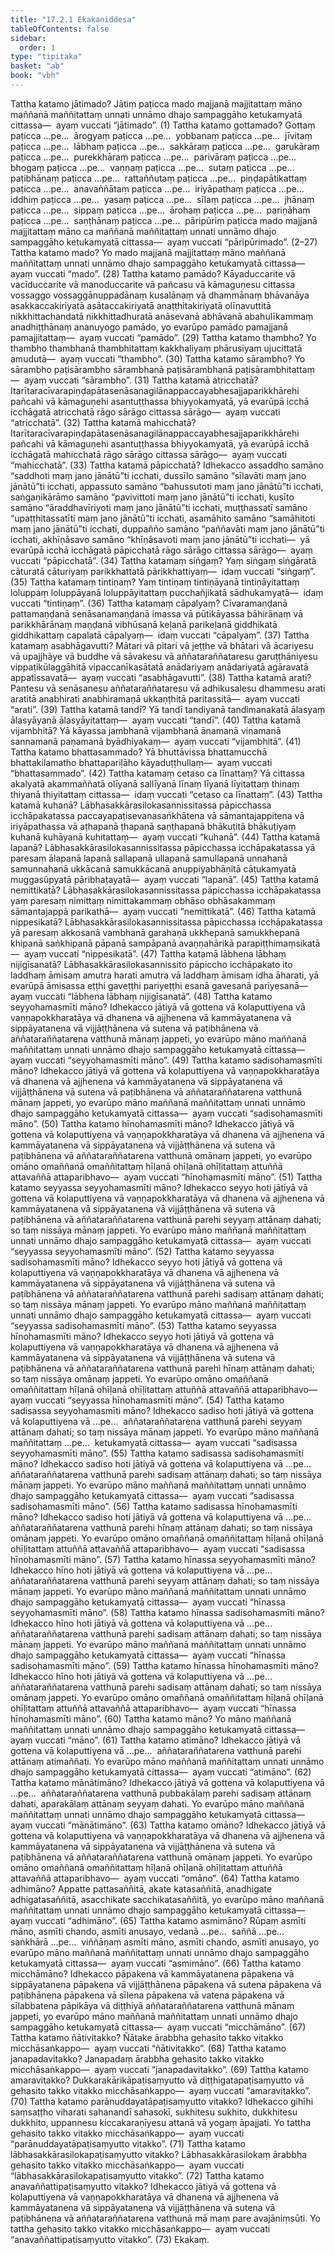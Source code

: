 ```yaml
---
title: "17.2.1 Ekakaniddesa"
tableOfContents: false
sidebar:
  order: 1
type: "tipitaka"
basket: "ab"
book: "vbh"
---
```



<DynamicBreadcrumb />

<Division number="843" book="vbh">

<Paragraph number="2630" book="vbh">
Tattha katamo jātimado? Jātiṃ paṭicca mado majjanā majjitattaṃ māno maññanā maññitattaṃ unnati unnāmo dhajo sampaggāho ketukamyatā cittassa—  ayaṃ vuccati “jātimado”. (1)
</Paragraph>

</Division>
<Division number="844" book="vbh">

<Paragraph number="2631" book="vbh">
Tattha katamo gottamado? Gottaṃ paṭicca …pe…  ārogyaṃ paṭicca …pe…  yobbanaṃ paṭicca …pe…  jīvitaṃ paṭicca …pe…  lābhaṃ paṭicca …pe…  sakkāraṃ paṭicca …pe…  garukāraṃ paṭicca …pe…  purekkhāraṃ paṭicca …pe…  parivāraṃ paṭicca …pe…  bhogaṃ paṭicca …pe…  vaṇṇaṃ paṭicca …pe…  sutaṃ paṭicca …pe…  paṭibhānaṃ paṭicca …pe…  rattaññutaṃ paṭicca …pe…  piṇḍapātikattaṃ paṭicca …pe…  anavaññātaṃ paṭicca …pe…  iriyāpathaṃ paṭicca …pe…  iddhiṃ paṭicca …pe…  yasaṃ paṭicca …pe…  sīlaṃ paṭicca …pe…  jhānaṃ paṭicca …pe…  sippaṃ paṭicca …pe…  ārohaṃ paṭicca …pe…  pariṇāhaṃ paṭicca …pe…  saṇṭhānaṃ paṭicca …pe…  pāripūriṃ paṭicca mado majjanā majjitattaṃ māno ca maññanā maññitattaṃ unnati unnāmo dhajo sampaggāho ketukamyatā cittassa—  ayaṃ vuccati “pāripūrimado”. (2–27)
</Paragraph>

</Division>
<Division number="845" book="vbh">

<Paragraph number="2632" book="vbh">
Tattha katamo mado? Yo mado majjanā majjitattaṃ māno maññanā maññitattaṃ unnati unnāmo dhajo sampaggāho ketukamyatā cittassa—  ayaṃ vuccati “mado”. (28)
</Paragraph>

</Division>
<Division number="846" book="vbh">

<Paragraph number="2633" book="vbh">
Tattha katamo pamādo? Kāyaduccarite vā vacīduccarite vā manoduccarite vā pañcasu vā kāmaguṇesu cittassa vossaggo vossaggānuppadānaṃ kusalānaṃ vā dhammānaṃ bhāvanāya asakkaccakiriyatā asātaccakiriyatā anaṭṭhitakiriyatā olīnavuttitā nikkhittachandatā nikkhittadhuratā anāsevanā abhāvanā abahulīkammaṃ anadhiṭṭhānaṃ ananuyogo pamādo, yo evarūpo pamādo pamajjanā pamajjitattaṃ—  ayaṃ vuccati “pamādo”. (29)
</Paragraph>

</Division>
<Division number="847" book="vbh">

<Paragraph number="2634" book="vbh">
Tattha katamo thambho? Yo thambho thambhanā thambhitattaṃ kakkhaḷiyaṃ phārusiyaṃ ujucittatā amudutā—  ayaṃ vuccati “thambho”. (30)
</Paragraph>

</Division>
<Division number="848" book="vbh">

<Paragraph number="2635" book="vbh">
Tattha katamo sārambho? Yo sārambho paṭisārambho sārambhanā paṭisārambhanā paṭisārambhitattaṃ—  ayaṃ vuccati “sārambho”. (31)
</Paragraph>

</Division>
<Division number="849" book="vbh">

<Paragraph number="2636" book="vbh">
Tattha katamā atricchatā? Itarītaracīvarapiṇḍapātasenāsanagilānappaccayabhesajjaparikkhārehi pañcahi vā kāmaguṇehi asantuṭṭhassa bhiyyokamyatā, yā evarūpā icchā icchāgatā atricchatā rāgo sārāgo cittassa sārāgo—  ayaṃ vuccati “atricchatā”. (32)
</Paragraph>

</Division>
<Division number="850" book="vbh">

<Paragraph number="2637" book="vbh">
Tattha katamā mahicchatā? Itarītaracīvarapiṇḍapātasenāsanagilānappaccayabhesajjaparikkhārehi pañcahi vā kāmaguṇehi asantuṭṭhassa bhiyyokamyatā, yā evarūpā icchā icchāgatā mahicchatā rāgo sārāgo cittassa sārāgo—  ayaṃ vuccati “mahicchatā”. (33)
</Paragraph>

</Division>
<Division number="851" book="vbh">

<Paragraph number="2638" book="vbh">
Tattha katamā pāpicchatā? Idhekacco assaddho samāno “saddhoti maṃ jano jānātū”ti icchati, dussīlo samāno “sīlavāti maṃ jano jānātū”ti icchati, appassuto samāno “bahussutoti maṃ jano jānātū”ti icchati, saṅgaṇikārāmo samāno “pavivittoti maṃ jano jānātū”ti icchati, kusīto samāno “āraddhavīriyoti maṃ jano jānātū”ti icchati, muṭṭhassatī samāno “upaṭṭhitassatīti maṃ jano jānātū”ti icchati, asamāhito samāno “samāhitoti maṃ jano jānātū”ti icchati, duppañño samāno “paññavāti maṃ jano jānātū”ti icchati, akhīṇāsavo samāno “khīṇāsavoti maṃ jano jānātū”ti icchati—  yā evarūpā icchā icchāgatā pāpicchatā rāgo sārāgo cittassa sārāgo—  ayaṃ vuccati “pāpicchatā”. (34)
</Paragraph>

</Division>
<Division number="852" book="vbh">

<Paragraph number="2639" book="vbh">
Tattha katamaṃ siṅgaṃ? Yaṃ siṅgaṃ siṅgāratā cāturatā cāturiyaṃ parikkhattatā pārikkhattiyaṃ—  idaṃ vuccati “siṅgaṃ”. (35)
</Paragraph>

</Division>
<Division number="853" book="vbh">

<Paragraph number="2640" book="vbh">
Tattha katamaṃ tintiṇaṃ? Yaṃ tintiṇaṃ tintiṇāyanā tintiṇāyitattaṃ loluppaṃ loluppāyanā loluppāyitattaṃ pucchañjikatā sādhukamyatā—  idaṃ vuccati “tintiṇaṃ”. (36)
</Paragraph>

</Division>
<Division number="854" book="vbh">

<Paragraph number="2641" book="vbh">
Tattha katamaṃ cāpalyaṃ? Cīvaramaṇḍanā pattamaṇḍanā senāsanamaṇḍanā imassa vā pūtikāyassa bāhirānaṃ vā parikkhārānaṃ maṇḍanā vibhūsanā keḷanā parikeḷanā giddhikatā giddhikattaṃ capalatā cāpalyaṃ—  idaṃ vuccati “cāpalyaṃ”. (37)
</Paragraph>

</Division>
<Division number="855" book="vbh">

<Paragraph number="2642" book="vbh">
Tattha katamaṃ asabhāgavutti? Mātari vā pitari vā jeṭṭhe vā bhātari vā ācariyesu vā upajjhāye vā buddhe vā sāvakesu vā aññataraññataresu garuṭṭhāniyesu vippaṭikūlaggāhitā vipaccanīkasātatā anādariyaṃ anādariyatā agāravatā appatissavatā—  ayaṃ vuccati “asabhāgavutti”. (38)
</Paragraph>

</Division>
<Division number="856" book="vbh">

<Paragraph number="2643" book="vbh">
Tattha katamā arati? Pantesu vā senāsanesu aññataraññataresu vā adhikusalesu dhammesu arati aratitā anabhirati anabhiramaṇā ukkaṇṭhitā paritassitā—  ayaṃ vuccati “arati”. (39)
</Paragraph>

</Division>
<Division number="857" book="vbh">

<Paragraph number="2644" book="vbh">
Tattha katamā tandī? Yā tandī tandiyanā tandimanakatā ālasyaṃ ālasyāyanā ālasyāyitattaṃ—  ayaṃ vuccati “tandī”. (40)
</Paragraph>

</Division>
<Division number="858" book="vbh">

<Paragraph number="2645" book="vbh">
Tattha katamā vijambhitā? Yā kāyassa jambhanā vijambhanā ānamanā vinamanā sannamanā paṇamanā byādhiyakaṃ—  ayaṃ vuccati “vijambhitā”. (41)
</Paragraph>

</Division>
<Division number="859" book="vbh">

<Paragraph number="2646" book="vbh">
Tattha katamo bhattasammado? Yā bhuttāvissa bhattamucchā bhattakilamatho bhattapariḷāho kāyaduṭṭhullaṃ—  ayaṃ vuccati “bhattasammado”. (42)
</Paragraph>

</Division>
<Division number="860" book="vbh">

<Paragraph number="2647" book="vbh">
Tattha katamaṃ cetaso ca līnattaṃ? Yā cittassa akalyatā akammaññatā olīyanā sallīyanā līnaṃ līyanā līyitattaṃ thinaṃ thiyanā thiyitattaṃ cittassa—  idaṃ vuccati “cetaso ca līnattaṃ”. (43)
</Paragraph>

</Division>
<Division number="861" book="vbh">

<Paragraph number="2648" book="vbh">
Tattha katamā kuhanā? Lābhasakkārasilokasannissitassa pāpicchassa icchāpakatassa paccayapaṭisevanasaṅkhātena vā sāmantajappitena vā iriyāpathassa vā aṭhapanā ṭhapanā saṇṭhapanā bhākuṭitā bhākuṭiyaṃ kuhanā kuhāyanā kuhitattaṃ—  ayaṃ vuccati “kuhanā”. (44)
</Paragraph>

</Division>
<Division number="862" book="vbh">

<Paragraph number="2649" book="vbh">
Tattha katamā lapanā? Lābhasakkārasilokasannissitassa pāpicchassa icchāpakatassa yā paresaṃ ālapanā lapanā sallapanā ullapanā samullapanā unnahanā samunnahanā ukkācanā samukkācanā anuppiyabhāṇitā cāṭukamyatā muggasūpyatā pāribhaṭayatā—  ayaṃ vuccati “lapanā”. (45)
</Paragraph>

</Division>
<Division number="863" book="vbh">

<Paragraph number="2650" book="vbh">
Tattha katamā nemittikatā? Lābhasakkārasilokasannissitassa pāpicchassa icchāpakatassa yaṃ paresaṃ nimittaṃ nimittakammaṃ obhāso obhāsakammaṃ sāmantajappā parikathā—  ayaṃ vuccati “nemittikatā”. (46)
</Paragraph>

</Division>
<Division number="864" book="vbh">

<Paragraph number="2651" book="vbh">
Tattha katamā nippesikatā? Lābhasakkārasilokasannissitassa pāpicchassa icchāpakatassa yā paresaṃ akkosanā vambhanā garahaṇā ukkhepanā samukkhepanā khipanā saṅkhipanā pāpanā sampāpanā avaṇṇahārikā parapiṭṭhimaṃsikatā—  ayaṃ vuccati “nippesikatā”. (47)
</Paragraph>

</Division>
<Division number="865" book="vbh">

<Paragraph number="2652" book="vbh">
Tattha katamā lābhena lābhaṃ nijigīsanatā? Lābhasakkārasilokasannissito pāpiccho icchāpakato ito laddhaṃ āmisaṃ amutra harati amutra vā laddhaṃ āmisaṃ idha āharati, yā evarūpā āmisassa eṭṭhi gaveṭṭhi pariyeṭṭhi esanā gavesanā pariyesanā—  ayaṃ vuccati “lābhena lābhaṃ nijigīsanatā”. (48)
</Paragraph>

</Division>
<Division number="866" book="vbh">

<Paragraph number="2653" book="vbh">
Tattha katamo seyyohamasmīti māno? Idhekacco jātiyā vā gottena vā kolaputtiyena vā vaṇṇapokkharatāya vā dhanena vā ajjhenena vā kammāyatanena vā sippāyatanena vā vijjāṭṭhānena vā sutena vā paṭibhānena vā aññataraññatarena vatthunā mānaṃ jappeti, yo evarūpo māno maññanā maññitattaṃ unnati unnāmo dhajo sampaggāho ketukamyatā cittassa—  ayaṃ vuccati “seyyohamasmīti māno”. (49)
</Paragraph>

</Division>
<Division number="867" book="vbh">

<Paragraph number="2654" book="vbh">
Tattha katamo sadisohamasmīti māno? Idhekacco jātiyā vā gottena vā kolaputtiyena vā vaṇṇapokkharatāya vā dhanena vā ajjhenena vā kammāyatanena vā sippāyatanena vā vijjāṭṭhānena vā sutena vā paṭibhānena vā aññataraññatarena vatthunā mānaṃ jappeti, yo evarūpo māno maññanā maññitattaṃ unnati unnāmo dhajo sampaggāho ketukamyatā cittassa—  ayaṃ vuccati “sadisohamasmīti māno”. (50)
</Paragraph>

</Division>
<Division number="868" book="vbh">

<Paragraph number="2655" book="vbh">
Tattha katamo hīnohamasmīti māno? Idhekacco jātiyā vā gottena vā kolaputtiyena vā vaṇṇapokkharatāya vā dhanena vā ajjhenena vā kammāyatanena vā sippāyatanena vā vijjāṭṭhānena vā sutena vā paṭibhānena vā aññataraññatarena vatthunā omānaṃ jappeti, yo evarūpo omāno omaññanā omaññitattaṃ hīḷanā ohīḷanā ohīḷitattaṃ attuññā attavaññā attaparibhavo—  ayaṃ vuccati “hīnohamasmīti māno”. (51)
</Paragraph>

</Division>
<Division number="869" book="vbh">

<Paragraph number="2656" book="vbh">
Tattha katamo seyyassa seyyohamasmīti māno? Idhekacco seyyo hoti jātiyā vā gottena vā kolaputtiyena vā vaṇṇapokkharatāya vā dhanena vā ajjhenena vā kammāyatanena vā sippāyatanena vā vijjāṭṭhānena vā sutena vā paṭibhānena vā aññataraññatarena vatthunā parehi seyyaṃ attānaṃ dahati; so taṃ nissāya mānaṃ jappeti. Yo evarūpo māno maññanā maññitattaṃ unnati unnāmo dhajo sampaggāho ketukamyatā cittassa—  ayaṃ vuccati “seyyassa seyyohamasmīti māno”. (52)
</Paragraph>

</Division>
<Division number="870" book="vbh">

<Paragraph number="2657" book="vbh">
Tattha katamo seyyassa sadisohamasmīti māno? Idhekacco seyyo hoti jātiyā vā gottena vā kolaputtiyena vā vaṇṇapokkharatāya vā dhanena vā ajjhenena vā kammāyatanena vā sippāyatanena vā vijjāṭṭhānena vā sutena vā paṭibhānena vā aññataraññatarena vatthunā parehi sadisaṃ attānaṃ dahati; so taṃ nissāya mānaṃ jappeti. Yo evarūpo māno maññanā maññitattaṃ unnati unnāmo dhajo sampaggāho ketukamyatā cittassa—  ayaṃ vuccati “seyyassa sadisohamasmīti māno”. (53)
</Paragraph>

</Division>
<Division number="871" book="vbh">

<Paragraph number="2658" book="vbh">
Tattha katamo seyyassa hīnohamasmīti māno? Idhekacco seyyo hoti jātiyā vā gottena vā kolaputtiyena vā vaṇṇapokkharatāya vā dhanena vā ajjhenena vā kammāyatanena vā sippāyatanena vā vijjāṭṭhānena vā sutena vā paṭibhānena vā aññataraññatarena vatthunā parehi hīnaṃ attānaṃ dahati; so taṃ nissāya omānaṃ jappeti. Yo evarūpo omāno omaññanā omaññitattaṃ hīḷanā ohīḷanā ohīḷitattaṃ attuññā attavaññā attaparibhavo—  ayaṃ vuccati “seyyassa hīnohamasmīti māno”. (54)
</Paragraph>

</Division>
<Division number="872" book="vbh">

<Paragraph number="2659" book="vbh">
Tattha katamo sadisassa seyyohamasmīti māno? Idhekacco sadiso hoti jātiyā vā gottena vā kolaputtiyena vā …pe…  aññataraññatarena vatthunā parehi seyyaṃ attānaṃ dahati; so taṃ nissāya mānaṃ jappeti. Yo evarūpo māno maññanā maññitattaṃ …pe…  ketukamyatā cittassa—  ayaṃ vuccati “sadisassa seyyohamasmīti māno”. (55)
</Paragraph>

</Division>
<Division number="873" book="vbh">

<Paragraph number="2660" book="vbh">
Tattha katamo sadisassa sadisohamasmīti māno? Idhekacco sadiso hoti jātiyā vā gottena vā kolaputtiyena vā …pe…  aññataraññatarena vatthunā parehi sadisaṃ attānaṃ dahati; so taṃ nissāya mānaṃ jappeti. Yo evarūpo māno maññanā maññitattaṃ unnati unnāmo dhajo sampaggāho ketukamyatā cittassa—  ayaṃ vuccati “sadisassa sadisohamasmīti māno”. (56)
</Paragraph>

</Division>
<Division number="874" book="vbh">

<Paragraph number="2661" book="vbh">
Tattha katamo sadisassa hīnohamasmīti māno? Idhekacco sadiso hoti jātiyā vā gottena vā kolaputtiyena vā …pe…  aññataraññatarena vatthunā parehi hīnaṃ attānaṃ dahati; so taṃ nissāya omānaṃ jappeti. Yo evarūpo omāno omaññanā omaññitattaṃ hīḷanā ohīḷanā ohīḷitattaṃ attuññā attavaññā attaparibhavo—  ayaṃ vuccati “sadisassa hīnohamasmīti māno”. (57)
</Paragraph>

</Division>
<Division number="875" book="vbh">

<Paragraph number="2662" book="vbh">
Tattha katamo hīnassa seyyohamasmīti māno? Idhekacco hīno hoti jātiyā vā gottena vā kolaputtiyena vā …pe…  aññataraññatarena vatthunā parehi seyyaṃ attānaṃ dahati; so taṃ nissāya mānaṃ jappeti. Yo evarūpo māno maññanā maññitattaṃ unnati unnāmo dhajo sampaggāho ketukamyatā cittassa—  ayaṃ vuccati “hīnassa seyyohamasmīti māno”. (58)
</Paragraph>

</Division>
<Division number="876" book="vbh">

<Paragraph number="2663" book="vbh">
Tattha katamo hīnassa sadisohamasmīti māno? Idhekacco hīno hoti jātiyā vā gottena vā kolaputtiyena vā …pe…  aññataraññatarena vatthunā parehi sadisaṃ attānaṃ dahati; so taṃ nissāya mānaṃ jappeti. Yo evarūpo māno maññanā maññitattaṃ unnati unnāmo dhajo sampaggāho ketukamyatā cittassa—  ayaṃ vuccati “hīnassa sadisohamasmīti māno”. (59)
</Paragraph>

</Division>
<Division number="877" book="vbh">

<Paragraph number="2664" book="vbh">
Tattha katamo hīnassa hīnohamasmīti māno? Idhekacco hīno hoti jātiyā vā gottena vā kolaputtiyena vā …pe…  aññataraññatarena vatthunā parehi sadisaṃ attānaṃ dahati; so taṃ nissāya omānaṃ jappeti. Yo evarūpo omāno omaññanā omaññitattaṃ hīḷanā ohīḷanā ohīḷitattaṃ attuññā attavaññā attaparibhavo—  ayaṃ vuccati “hīnassa hīnohamasmīti māno”. (60)
</Paragraph>

</Division>
<Division number="878" book="vbh">

<Paragraph number="2665" book="vbh">
Tattha katamo māno? Yo māno maññanā maññitattaṃ unnati unnāmo dhajo sampaggāho ketukamyatā cittassa—  ayaṃ vuccati “māno”. (61)
</Paragraph>

</Division>
<Division number="879" book="vbh">

<Paragraph number="2666" book="vbh">
Tattha katamo atimāno? Idhekacco jātiyā vā gottena vā kolaputtiyena vā …pe…  aññataraññatarena vatthunā parehi attānaṃ atimaññati. Yo evarūpo māno maññanā maññitattaṃ unnati unnāmo dhajo sampaggāho ketukamyatā cittassa—  ayaṃ vuccati “atimāno”. (62)
</Paragraph>

</Division>
<Division number="880" book="vbh">

<Paragraph number="2667" book="vbh">
Tattha katamo mānātimāno? Idhekacco jātiyā vā gottena vā kolaputtiyena vā …pe…  aññataraññatarena vatthunā pubbakālaṃ parehi sadisaṃ attānaṃ dahati, aparakālaṃ attānaṃ seyyaṃ dahati. Yo evarūpo māno maññanā maññitattaṃ unnati unnāmo dhajo sampaggāho ketukamyatā cittassa—  ayaṃ vuccati “mānātimāno”. (63)
</Paragraph>

</Division>
<Division number="881" book="vbh">

<Paragraph number="2668" book="vbh">
Tattha katamo omāno? Idhekacco jātiyā vā gottena vā kolaputtiyena vā vaṇṇapokkharatāya vā dhanena vā ajjhenena vā kammāyatanena vā sippāyatanena vā vijjāṭṭhānena vā sutena vā paṭibhānena vā aññataraññatarena vatthunā omānaṃ jappeti. Yo evarūpo omāno omaññanā omaññitattaṃ hīḷanā ohīḷanā ohīḷitattaṃ attuññā attavaññā attaparibhavo—  ayaṃ vuccati “omāno”. (64)
</Paragraph>

</Division>
<Division number="882" book="vbh">

<Paragraph number="2669" book="vbh">
Tattha katamo adhimāno? Appatte pattasaññitā, akate katasaññitā, anadhigate adhigatasaññitā, asacchikate sacchikatasaññitā, yo evarūpo māno maññanā maññitattaṃ unnati unnāmo dhajo sampaggāho ketukamyatā cittassa—  ayaṃ vuccati “adhimāno”. (65)
</Paragraph>

</Division>
<Division number="883" book="vbh">

<Paragraph number="2670" book="vbh">
Tattha katamo asmimāno? Rūpaṃ asmīti māno, asmīti chando, asmīti anusayo, vedanā …pe…  saññā …pe…  saṅkhārā …pe…  viññāṇaṃ asmīti māno, asmīti chando, asmīti anusayo, yo evarūpo māno maññanā maññitattaṃ unnati unnāmo dhajo sampaggāho ketukamyatā cittassa—  ayaṃ vuccati “asmimāno”. (66)
</Paragraph>

</Division>
<Division number="884" book="vbh">

<Paragraph number="2671" book="vbh">
Tattha katamo micchāmāno? Idhekacco pāpakena vā kammāyatanena pāpakena vā sippāyatanena pāpakena vā vijjāṭṭhānena pāpakena vā sutena pāpakena vā paṭibhānena pāpakena vā sīlena pāpakena vā vatena pāpakena vā sīlabbatena pāpikāya vā diṭṭhiyā aññataraññatarena vatthunā mānaṃ jappeti, yo evarūpo māno maññanā maññitattaṃ unnati unnāmo dhajo sampaggāho ketukamyatā cittassa—  ayaṃ vuccati “micchāmāno”. (67)
</Paragraph>

</Division>
<Division number="885" book="vbh">

<Paragraph number="2672" book="vbh">
Tattha katamo ñātivitakko? Ñātake ārabbha gehasito takko vitakko micchāsaṅkappo—  ayaṃ vuccati “ñātivitakko”. (68)
</Paragraph>

</Division>
<Division number="886" book="vbh">

<Paragraph number="2673" book="vbh">
Tattha katamo janapadavitakko? Janapadaṃ ārabbha gehasito takko vitakko micchāsaṅkappo—  ayaṃ vuccati “janapadavitakko”. (69)
</Paragraph>

</Division>
<Division number="887" book="vbh">

<Paragraph number="2674" book="vbh">
Tattha katamo amaravitakko? Dukkarakārikāpaṭisaṃyutto vā diṭṭhigatapaṭisaṃyutto vā gehasito takko vitakko micchāsaṅkappo—  ayaṃ vuccati “amaravitakko”. (70)
</Paragraph>

</Division>
<Division number="888" book="vbh">

<Paragraph number="2675" book="vbh">
Tattha katamo parānuddayatāpaṭisaṃyutto vitakko? Idhekacco gihīhi saṃsaṭṭho viharati sahanandī sahasokī, sukhitesu sukhito, dukkhitesu dukkhito, uppannesu kiccakaraṇīyesu attanā vā yogaṃ āpajjati. Yo tattha gehasito takko vitakko micchāsaṅkappo—  ayaṃ vuccati “parānuddayatāpaṭisaṃyutto vitakko”. (71)
</Paragraph>

</Division>
<Division number="889" book="vbh">

<Paragraph number="2676" book="vbh">
Tattha katamo lābhasakkārasilokapaṭisaṃyutto vitakko? Lābhasakkārasilokaṃ ārabbha gehasito takko vitakko micchāsaṅkappo—  ayaṃ vuccati “lābhasakkārasilokapaṭisaṃyutto vitakko”. (72)
</Paragraph>

</Division>
<Division number="890" book="vbh">

<Paragraph number="2677" book="vbh">
Tattha katamo anavaññattipaṭisaṃyutto vitakko? Idhekacco jātiyā vā gottena vā kolaputtiyena vā vaṇṇapokkharatāya vā dhanena vā ajjhenena vā kammāyatanena vā sippāyatanena vā vijjāṭṭhānena vā sutena vā paṭibhānena vā aññataraññatarena vatthunā mā maṃ pare avajāniṃsūti. Yo tattha gehasito takko vitakko micchāsaṅkappo—  ayaṃ vuccati “anavaññattipaṭisaṃyutto vitakko”. (73)

</Paragraph>
</Division>

<Paragraph number="2678" type="center" book="vbh">
Ekakaṃ.
</Paragraph>
